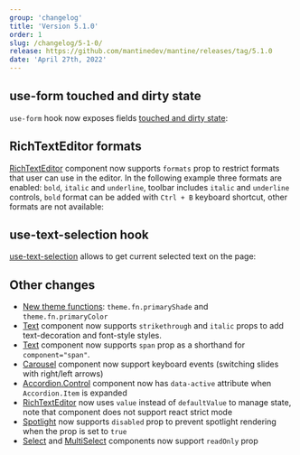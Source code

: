 ```yaml
---
group: 'changelog'
title: 'Version 5.1.0'
order: 1
slug: /changelog/5-1-0/
release: https://github.com/mantinedev/mantine/releases/tag/5.1.0
date: 'April 27th, 2022'
---
```



## use-form touched and dirty state

`use-form` hook now exposes fields [touched and dirty state](https://mantine.dev/form/status/):

<Demo data={FormDemos.status} />

## RichTextEditor formats

[RichTextEditor](https://mantine.dev/others/rte/) component now supports `formats` prop to restrict formats
that user can use in the editor.
In the following example three formats are enabled: `bold`, `italic` and `underline`,
toolbar includes `italic` and `underline` controls, `bold` format can be added with `Ctrl + B` keyboard
shortcut, other formats are not available:

<Demo data={RichTextEditorDemos.formats} />

## use-text-selection hook

[use-text-selection](https://mantine.dev/hooks/use-text-selection/) allows to get current selected text on the page:

<Demo data={HooksDemos.useTextSelectionUsage} />

## Other changes

- [New theme functions](https://mantine.dev/theming/functions/): `theme.fn.primaryShade` and `theme.fn.primaryColor`
- [Text](https://mantine.dev/core/text/) component now supports `strikethrough` and `italic` props to add text-decoration and font-style styles.
- [Text](https://mantine.dev/core/text/) component now supports `span` prop as a shorthand for `component="span"`.
- [Carousel](https://mantine.dev/others/carousel/) component now support keyboard events (switching slides with right/left arrows)
- [Accordion.Control](https://mantine.dev/core/accordion/) component now has `data-active` attribute when `Accordion.Item` is expanded
- [RichTextEditor](https://mantine.dev/others/rte/) now uses `value` instead of `defaultValue` to manage state, note that component does not support react strict mode
- [Spotlight](https://mantine.dev/others/spotlight/) now supports `disabled` prop to prevent spotlight rendering when the prop is set to `true`
- [Select](https://mantine.dev/core/select/) and [MultiSelect](https://mantine.dev/core/multi-select/) components now support `readOnly` prop
